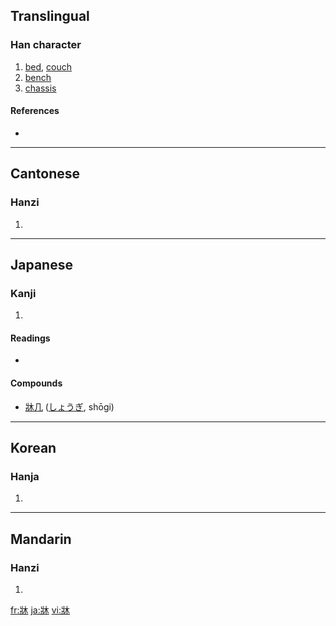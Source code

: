 {{see|床}}
==Translingual==

===Han character===
{{Han char|rn=90|rad=爿|as=04|sn=8|four=|canj=女一木 (VMD)}}

# [[bed]], [[couch]]
# [[bench]]
# [[chassis]]

====References====
* {{Han ref|kx=0691.150|dkj=19763|dj=1104.110|hdz=42374.040|uh=7240|ud=29248}}

----

==Cantonese==

===Hanzi===
{{yue-hanzi|jyut=|y=chong4}}

# {{defn|Cantonese}}

----

==Japanese==

===Kanji===
{{ja-kanji|grade=|rs=爿04}}

# {{defn|Japanese}}

====Readings====
* {{ja-readings|on=[[そう]] (sō), [[しょう]] (shō)|kun=[[ゆか]] (yuka)}}

====Compounds====
* [[牀几]] ([[しょうぎ]], shōgi)

----

==Korean==

===Hanja===
{{ko-hanja|hangeul=상|eumhun=|rv=sang|mr=sang|y=sang}}

# {{defn|Korean}}

----

==Mandarin==

===Hanzi===
{{cmn-hanzi|pin=[[chuáng]] ([[chuang2]]), [[pàn]] ([[pan4]]), [[piān]] ([[pian1]])|wg=ch'uang<sup>2</sup>, p'an<sup>4</sup>, p'ien<sup>1</sup>}}

# {{defn|Mandarin}}

[[fr:牀]]
[[ja:牀]]
[[vi:牀]]